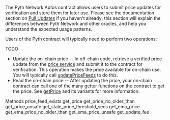 The Pyth Network Aptos contract allows users to submit price updates for verification and store them for later use.
Please see the documentation section on [Pull Updates](documentation/pythnet-price-feeds/on-demand) if you haven't already;
this section will explain the differences between Pyth Network and other oracles, and help you understand the expected usage patterns.

Users of the Pyth contract will typically need to perform two operations:

TODO

- Update the on-chain price -- In off-chain code, retrieve a verified price update from the
  [price service](documentation/pythnet-price-feeds/price-service) and submit it to the contract
  for verification. This operation makes the price available for on-chain use.
  You will typically call [updatePriceFeeds](evm/update-price-feeds) to do this.
- Read the on-chain price -- After updating the price, your on-chain contract can call one of the
  many getter functions on the contract to get the price. See [getPrice](evm/get-price) and its variants
  for more information.

Methods
price_feed_exists
get_price
get_price_no_older_than
get_price_unsafe
get_stale_price_threshold_secs
get_ema_price
get_ema_price_no_older_than
get_ema_price_unsafe
get_update_fee
